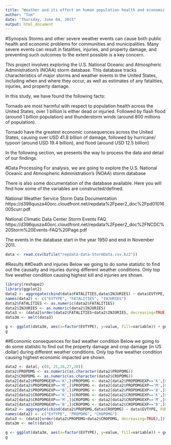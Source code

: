 ```yaml
---
title: "Weather and its effect on human population health and economic consequences"
author: "Tom"
date: "Thursday, June 04, 2015"
output: html_document
---
```


#Synopsis
Storms and other severe weather events can cause both public health and economic problems for communities and municipalities. Many severe events can result in fatalities, injuries, and property damage, and preventing such outcomes to the extent possible is a key concern.

This project involves exploring the U.S. National Oceanic and Atmospheric Administration's (NOAA) storm database. This database tracks characteristics of major storms and weather events in the United States, including when and where they occur, as well as estimates of any fatalities, injuries, and property damage.

In this study, we have found the following facts:

Tornado are most harmful with respect to population health across the United States, over 1 billion is either dead or injuried. Followed by flash flood (around 1 billion population) and thunderstorm winds (around 800 millions of population).

Tornado have the greatest economic consequences across the United States, causing over USD 41.8 billion of damage, followed by hurricane/ typoon (around USD 19.4 billion), and flood (around USD 12.5 billion)

In the following section, we presents the way to process the data and detail of our findings.

#Data Processing
For analysis, we are going to explore the U.S. National Oceanic and Atmospheric Administration's (NOAA) storm database 

There is also some documentation of the database available. Here you will find how some of the variables are constructed/defined.

National Weather Service Storm Data Documentation
https://d396qusza40orc.cloudfront.net/repdata%2Fpeer2_doc%2Fpd01016005curr.pdf

National Climatic Data Center Storm Events FAQ
https://d396qusza40orc.cloudfront.net/repdata%2Fpeer2_doc%2FNCDC%20Storm%20Events-FAQ%20Page.pdf

The events in the database start in the year 1950 and end in November 2011.
```r
data <- read.csv(bzfile("repdata-data-StormData.csv.bz2"))
```

#Results
##Death and injuries
Below we going to do some statistic to find out the causalty and injuries during different weather conditions. Only top five weather condition causing highest kill and injuries are shown.
```r
library(reshape2)
library(ggplot2)
data2 <- aggregate(cbind(data$FATALITIES,data$INJURIES) ~ data$EVTYPE, FUN=sum)
names(data2) <- c("EVTYPE", "FATALITIES", "INJURIES")
data2$FATALITIES <- as.numeric(data2$FATALITIES)
data2$INJURIES <- as.numeric(data2$INJURIES)
data3 <- (data2[order(data2$FATALITIES+data2$INJURIES, decreasing=TRUE),])[1:5,]
data3m <- melt(data3)
```
```r
g <- ggplot(data3m, aes(x=factor(EVTYPE), y=value, fill=variable)) + geom_bar(stat="identity") + ggtitle("Top 10 weather events which kill/injury people")
g
```

##Economic consequences for bad weather condition
Below we going to do some statistic to find out the property damage and crop damage (in US dollar) during different weather conditions. Only top five weather condition causing highest economic impacted are shown.
```r
data2 <- data[, c(8, 25,26,27,28)]
data2$PROPDMG <- as.numeric(as.character(data2$PROPDMG))
data2$CROPDMG <- as.numeric(as.character(data2$CROPDMG))
data2[data2$PROPDMGEXP=='K',]$PROPDMG <- data2[data2$PROPDMGEXP=='K',]$PROPDMG*1000
data2[data2$PROPDMGEXP=='M',]$PROPDMG <- data2[data2$PROPDMGEXP=='M',]$PROPDMG*1000000
data2[data2$PROPDMGEXP=='B',]$PROPDMG <- data2[data2$PROPDMGEXP=='B',]$PROPDMG*1000000000
data2[data2$CROPDMGEXP=='K',]$CROPDMG <- data2[data2$CROPDMGEXP=='K',]$CROPDMG*1000
data2[data2$CROPDMGEXP=='M',]$CROPDMG <- data2[data2$CROPDMGEXP=='M',]$CROPDMG*1000000
data2[data2$CROPDMGEXP=='B',]$CROPDMG <- data2[data2$CROPDMGEXP=='B',]$CROPDMG*1000000000
data2 <- aggregate(cbind(data2$PROPDMG,data$CROPDMG) ~ data$EVTYPE, FUN=sum)
names(data2) <- c("EVTYPE", "PROPDMG", "CROPDMG")
data3 <- (data2[order(data2$PROPDMG+data2$CROPDMG, decreasing=TRUE),])[1:5,]
data3m <- melt(data3)
```
```r
g <- ggplot(data3m, aes(x=factor(EVTYPE), y=value, fill=variable)) + geom_bar(stat="identity") + ggtitle("Top 10 weather events which cause property and crop damage")
g
```


